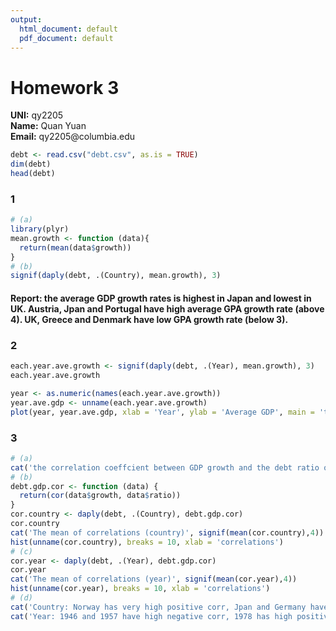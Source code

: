 ```yaml
---
output:
  html_document: default
  pdf_document: default
---
```

# Homework 3
**UNI:** qy2205  
**Name:** Quan Yuan  
**Email:** qy2205@columbia.edu  


```r
debt <- read.csv("debt.csv", as.is = TRUE)
dim(debt)
head(debt)
```
### 1
```r
# (a)
library(plyr)
mean.growth <- function (data){
  return(mean(data$growth))
}
# (b)
signif(daply(debt, .(Country), mean.growth), 3)
```
#### Report: the average GDP growth rates is highest in Japan and lowest in UK. Austria, Jpan and Portugal have high average GPA growth rate (above 4). UK, Greece and Denmark have low GPA growth rate (below 3).

### 2
```r
each.year.ave.growth <- signif(daply(debt, .(Year), mean.growth), 3)
each.year.ave.growth
```
```r
year <- as.numeric(names(each.year.ave.growth))
year.ave.gdp <- unname(each.year.ave.growth)
plot(year, year.ave.gdp, xlab = 'Year', ylab = 'Average GDP', main = 'the average GDP growth rate for each year')
```
### 3
```r
# (a)
cat('the correlation coeffcient between GDP growth and the debt ratio over the whole data set', signif(cor(debt$growth, debt$ratio), 4))
# (b)
debt.gdp.cor <- function (data) {
  return(cor(data$growth, data$ratio))
}
cor.country <- daply(debt, .(Country), debt.gdp.cor)
cor.country
cat('The mean of correlations (country)', signif(mean(cor.country),4))
hist(unname(cor.country), breaks = 10, xlab = 'correlations')
# (c)
cor.year <- daply(debt, .(Year), debt.gdp.cor)
cor.year
cat('The mean of correlations (year)', signif(mean(cor.year),4))
hist(unname(cor.year), breaks = 10, xlab = 'correlations')
# (d)
cat('Country: Norway has very high positive corr, Jpan and Germany have high negative corr')
cat('Year: 1946 and 1957 have high negative corr, 1978 has high positive corr')
```


